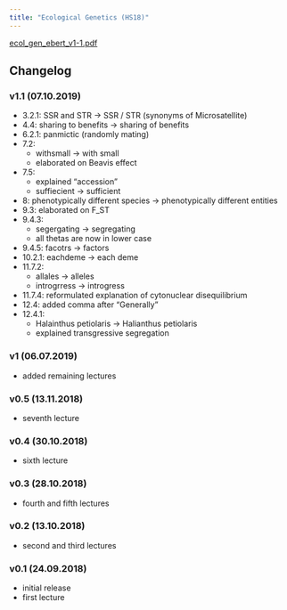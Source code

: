 ```yaml
---
title: "Ecological Genetics (HS18)"
---
```


[ecol_gen_ebert_v1-1.pdf](/files/lecture_notes/ecol_gen_ebert_v1-1.pdf){.external target="_blank"}

## Changelog

### v1.1 (07.10.2019)

- 3.2.1: SSR and STR -> SSR / STR (synonyms of Microsatellite)
- 4.4: sharing to benefits -> sharing of benefits
- 6.2.1: panmictic (randomly mating)
- 7.2:
    - withsmall -> with small
    - elaborated on Beavis effect
- 7.5:
    - explained "accession"
    - suffiecient -> sufficient
- 8: phenotypically different species -> phenotypically different
    entities
- 9.3: elaborated on F_ST
- 9.4.3:
    - segergating -> segregating
    - all thetas are now in lower case
- 9.4.5: facotrs -> factors
- 10.2.1: eachdeme -> each deme
- 11.7.2:
    - allales -> alleles
    - introgrress -> introgress
- 11.7.4: reformulated explanation of cytonuclear disequilibrium
- 12.4: added comma after "Generally"
- 12.4.1:
    - Halainthus petiolaris -> Halianthus petiolaris
    - explained transgressive segregation

### v1 (06.07.2019)

- added remaining lectures

### v0.5 (13.11.2018)

- seventh lecture

### v0.4 (30.10.2018)

- sixth lecture

### v0.3 (28.10.2018)

- fourth and fifth lectures

### v0.2 (13.10.2018)

- second and third lectures

### v0.1 (24.09.2018)

- initial release
- first lecture
